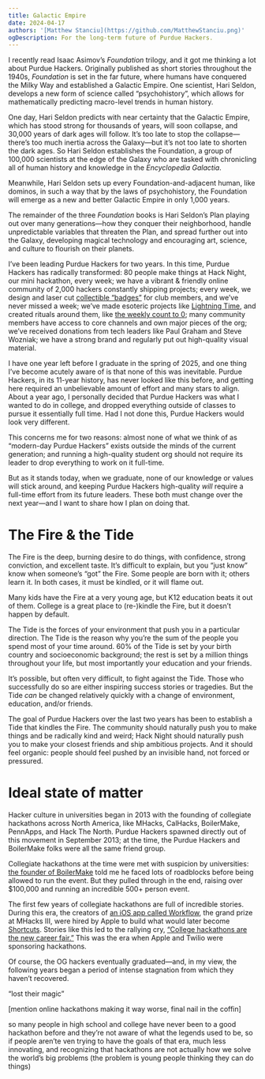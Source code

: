 ```yaml
---
title: Galactic Empire
date: 2024-04-17
authors: '[Matthew Stanciu](https://github.com/MatthewStanciu.png)'
ogDescription: For the long-term future of Purdue Hackers.
---
```


I recently read Isaac Asimov’s _Foundation_ trilogy, and it got me thinking a lot about Purdue Hackers. Originally published as short stories throughout the 1940s, _Foundation_ is set in the far future, where humans have conquered the Milky Way and established a Galactic Empire. One scientist, Hari Seldon, develops a new form of science called “psychohistory”, which allows for mathematically predicting macro-level trends in human history.

One day, Hari Seldon predicts with near certainty that the Galactic Empire, which has stood strong for thousands of years, will soon collapse, and 30,000 years of dark ages will follow. It’s too late to stop the collapse—there’s too much inertia across the Galaxy—but it’s not too late to shorten the dark ages. So Hari Seldon establishes the Foundation, a group of 100,000 scientists at the edge of the Galaxy who are tasked with chronicling all of human history and knowledge in the _Encyclopedia Galactia_.

Meanwhile, Hari Seldon sets up every Foundation-and-adjacent human, like dominos, in such a way that by the laws of psychohistory, the Foundation will emerge as a new and better Galactic Empire in only 1,000 years.

The remainder of the three _Foundation_ books is Hari Seldon’s Plan playing out over many generations—how they conquer their neighborhood, handle unpredictable variables that threaten the Plan, and spread further out into the Galaxy, developing magical technology and encouraging art, science, and culture to flourish on their planets.

I’ve been leading Purdue Hackers for two years. In this time, Purdue Hackers has radically transformed: 80 people make things at Hack Night, our mini hackathon, every week; we have a vibrant & friendly online community of 2,000 hackers constantly shipping projects; every week, we design and laser cut [collectible “badges”](https://arc.net/l/quote/oltqquwc) for club members, and we’ve never missed a week; we’ve made esoteric projects like [Lightning Time](https://blog.purduehackers.com/posts/lightning-time), and created rituals around them, like [the weekly count to 0](https://youtu.be/iOTNc4vM3T0?si=LbYxeohQi38htcqq); many community members have access to core channels and own major pieces of the org; we’ve received donations from tech leaders like Paul Graham and Steve Wozniak; we have a strong brand and regularly put out high-quality visual material.

I have one year left before I graduate in the spring of 2025, and one thing I’ve become acutely aware of is that none of this was inevitable. Purdue Hackers, in its 11-year history, has never looked like this before, and getting here required an unbelievable amount of effort and many stars to align. About a year ago, I personally decided that Purdue Hackers was what I wanted to do in college, and dropped everything outside of classes to pursue it essentially full time. Had I not done this, Purdue Hackers would look very different.

This concerns me for two reasons: almost none of what we think of as “modern-day Purdue Hackers” exists outside the minds of the current generation; and running a high-quality student org should not require its leader to drop everything to work on it full-time.

But as it stands today, when we graduate, none of our knowledge or values will stick around, and keeping Purdue Hackers high-quality _will_ require a full-time effort from its future leaders. These both must change over the next year—and I want to share how I plan on doing that.

# The Fire & the Tide

The Fire is the deep, burning desire to do things, with confidence, strong conviction, and excellent taste. It’s difficult to explain, but you “just know” know when someone’s “got” the Fire. Some people are born with it; others learn it. In both cases, it must be kindled, or it will flame out.

Many kids have the Fire at a very young age, but K12 education beats it out of them. College is a great place to (re-)kindle the Fire, but it doesn’t happen by default.

The Tide is the forces of your environment that push you in a particular direction. The Tide is the reason why you’re the sum of the people you spend most of your time around. 60% of the Tide is set by your birth country and socioeconomic background; the rest is set by a million things throughout your life, but most importantly your education and your friends.

It’s possible, but often very difficult, to fight against the Tide. Those who successfully do so are either inspiring success stories or tragedies. But the Tide *can* be changed relatively quickly with a change of environment, education, and/or friends.

The goal of Purdue Hackers over the last two years has been to establish a Tide that kindles the Fire. The community should naturally push you to make things and be radically kind and weird; Hack Night should naturally push you to make your closest friends and ship ambitious projects. And it should feel organic: people should feel pushed by an invisible hand, not forced or pressured.

# Ideal state of matter

Hacker culture in universities began in 2013 with the founding of collegiate hackathons across North America, like MHacks, CalHacks, BoilerMake, PennApps, and Hack The North. Purdue Hackers spawned directly out of this movement in September 2013; at the time, the Purdue Hackers and BoilerMake folks were all the same friend group.

Collegiate hackathons at the time were met with suspicion by universities: [the founder of BoilerMake](https://kirby.nyc/) told me he faced lots of roadblocks before being allowed to run the event. But they pulled through in the end, raising over $100,000 and running an incredible 500+ person event.

The first few years of collegiate hackathons are full of incredible stories. During this era, the creators of [an iOS app called Workflow](https://youtu.be/fSh6Q0F4d9Q?si=upoNalyyBgbUbDIe), the grand prize at MHacks III, were hired by Apple to build what would later become [Shortcuts](https://support.apple.com/guide/shortcuts/welcome/ios). Stories like this led to the rallying cry, [“College hackathons are the new career fair.”](https://medium.com/@hellyeah/dear-corporations-please-stop-throwing-your-own-hackathons-21a692021b65#:~:text=In%20terms%20of%20recruiting%2C%20college,are%20the%20new%20career%20fair.) This was the era when Apple and Twilio were sponsoring hackathons.

Of course, the OG hackers eventually graduated—and, in my view, the following years began a period of intense stagnation from which they haven’t recovered.

“lost their magic”

[mention online hackathons making it way worse, final nail in the coffin]

so many people in high school and college have never been to a good hackathon before and they’re not aware of what the legends used to be, so if people aren’te ven trying to have the goals of that era, much less innovating, and recognizing that hackathons are not actually how we solve the world’s big problems (the problem is young people thinking they can do things)